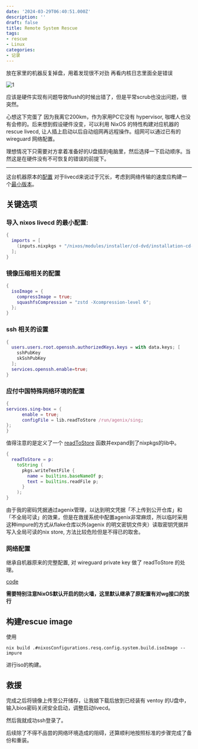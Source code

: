 ```yaml
---
date: '2024-03-29T06:40:51.000Z'
description: ''
draft: false
title: Remote System Rescue
tags:
- rescue
- Linux
categories:
- 记录
---
```


放在家里的机器反复掉盘，用着发现很不对劲 再看内核日志里面全是错误

![1](err.png)

应该是硬件实现有问题导致flush的时候出错了，但是平常scrub也没出问题，很突然。

心想这下完蛋了 因为我离它200km，作为家用PC它没有 hypervisor, 咖喱人也没有会修的。后来想到假设硬件没变，可以利用 NixOS 的特性构建对应机器的 rescue livecd, 让人插上启动以后自动组网再远程操作。组网可以通过已有的 wireguard 网络配置。

理想情况下只需要对方拿着准备好的U盘插到电脑里，然后选择一下启动顺序。当然这是在硬件没有不可恢复的错误的前提下。

---

这台机器原本的[配置](https://github.com/oluceps/nixos-config/tree/trival/hosts/hastur) 对于livecd来说过于冗长，考虑到网络传输的速度应构建一个[最小版本](https://github.com/oluceps/nixos-config/tree/trival/hosts/resq)。

## 关键选项

### 导入 nixos livecd 的最小配置:

```nix
{
  imports = [
    (inputs.nixpkgs + "/nixos/modules/installer/cd-dvd/installation-cd-minimal-new-kernel-no-zfs.nix")
  ];
}
```

### 镜像压缩相关的配置

```nix
{
  isoImage = {
    compressImage = true;
    squashfsCompression = "zstd -Xcompression-level 6";
  };
}
```

### ssh 相关的设置

```nix
{
  users.users.root.openssh.authorizedKeys.keys = with data.keys; [
    sshPubKey
    skSshPubKey
  ];
  services.openssh.enable=true;
}
```

### 应付中国特殊网络环境的配置

```nix
{
services.sing-box = {
      enable = true;
      configFile = lib.readToStore /run/agenix/sing;
};
}
```

值得注意的是定义了一个 [readToStore](https://github.com/oluceps/nixos-config/blob/a2a429a5e7773bcf57e8c17716049aa8890861e5/hosts/lib.nix#L75) 函数并expand到了nixpkgs的lib中。

```nix
{
  readToStore = p:
    toString (
      pkgs.writeTextFile {
        name = builtins.baseNameOf p;
        text = builtins.readFile p;
      }
    );
}
```

由于我的密码凭据通过agenix管理，以达到明文凭据「不上传到公开仓库」和「不全局可读」的效果，但是在救援系统中配置agenix非常麻烦，所以临时采用这种impure的方式从flake仓库以外(agenix 的明文密钥文件夹）读取密钥凭据并写入全局可读的nix store, 方法比较危险但是不得已的取舍。

### 网络配置

继承自机器原来的完整配置, 对 wireguard private key 做了 readToStore 的处理。

[code](https://github.com/oluceps/nixos-config/blob/trival/hosts/resq/hastur-network-compatible.nix)

**需要特别注意NixOS默认开启的防火墙，这里默认继承了原配置有对wg接口的放行**

## 构建rescue image

使用

```
nix build .#nixosConfigurations.resq.config.system.build.isoImage --impure
```

进行iso的构建。

## 救援

完成之后将镜像上传至公开储存，让我娘下载后放到已经装有 ventoy 的U盘中，输入bios密码关闭安全启动，调整启动livecd。

然后我就成功ssh登录了。

后续除了不得不品尝的网络环境造成的阻碍，还算顺利地按照标准的步骤完成了备份和重装。
